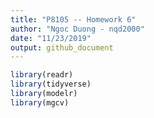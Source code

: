 ```yaml
---
title: "P8105 -- Homework 6"
author: "Ngoc Duong - nqd2000"
date: "11/23/2019"
output: github_document
---
```


```r
library(readr)
library(tidyverse)
library(modelr)
library(mgcv)
```
